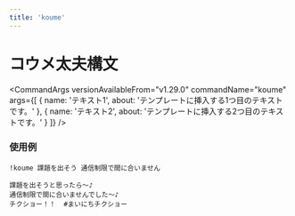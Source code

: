 ```yaml
---
title: 'koume'
---
```



# コウメ太夫構文

<CommandArgs
  versionAvailableFrom="v1.29.0"
  commandName="koume"
  args={[
    {
      name: 'テキスト1',
      about: 'テンプレートに挿入する1つ目のテキストです。'
    },
    {
      name: 'テキスト2',
      about: 'テンプレートに挿入する2つ目のテキストです。'
    }
  ]}
/>

### 使用例

`!koume 課題を出そう 通信制限で間に合いません`

```text
課題を出そうと思ったら〜♪
通信制限で間に合いませんでした〜♪
チクショー！！  #まいにちチクショー
```
